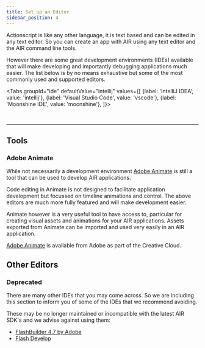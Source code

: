 ```yaml
---
title: Set up an Editor
sidebar_position: 4
---
```






Actionscript is like any other language, it is text based and can be edited in any text editor. So you can create an app with AIR using any text editor and the AIR command line tools. 

However there are some great development environments (IDEs) available that will make developing and importantly debugging applications much easier. The list below is by no means exhaustive but some of the most commonly used and supported editors.


<Tabs
  groupId="ide"
  defaultValue="intellij"
  values={[
    {label: 'IntelliJ IDEA', value: 'intellij'},
    {label: 'Visual Studio Code', value: 'vscode'},
    {label: 'Moonshine IDE', value: 'moonshine'},
  ]}>

  <TabItem value="intellij" >
    <SetupIntelliJ />
  </TabItem>
  <TabItem value="vscode" >
    <SetupVSCode />
  </TabItem>
  <TabItem value="moonshine">
    <SetupMoonshine />
  </TabItem>
  
</Tabs>


<br/>
<hr/>

## Tools

### Adobe Animate 

While not necessarily a development environment [Adobe Animate](https://www.adobe.com/au/products/animate.html) 
is still a tool that can be used to develop AIR applications. 

Code editing in Animate is not designed to facilitate application development but focussed on timeline animations and control. 
The above editors are much more fully featured and will make development easier. 

Animate however is a very useful tool to have access to, particular for creating visual assets 
and animations for your AIR applications.
Assets exported from Animate can be imported and used very easily in an AIR application. 

[Adobe Animate](https://www.adobe.com/au/products/animate.html) is available from Adobe as part of the Creative Cloud. 



## Other Editors

### Deprecated

There are many other IDEs that you may come across. So we are including this section to inform you of some of the IDEs that we recommend avoiding. 

These may be no longer maintained or incompatible with the latest AIR SDK's and we advise against using them:

- [FlashBuilder 4.7 by Adobe](https://helpx.adobe.com/support/flash-builder.html) 
- [Flash Develop](https://www.flashdevelop.org)
